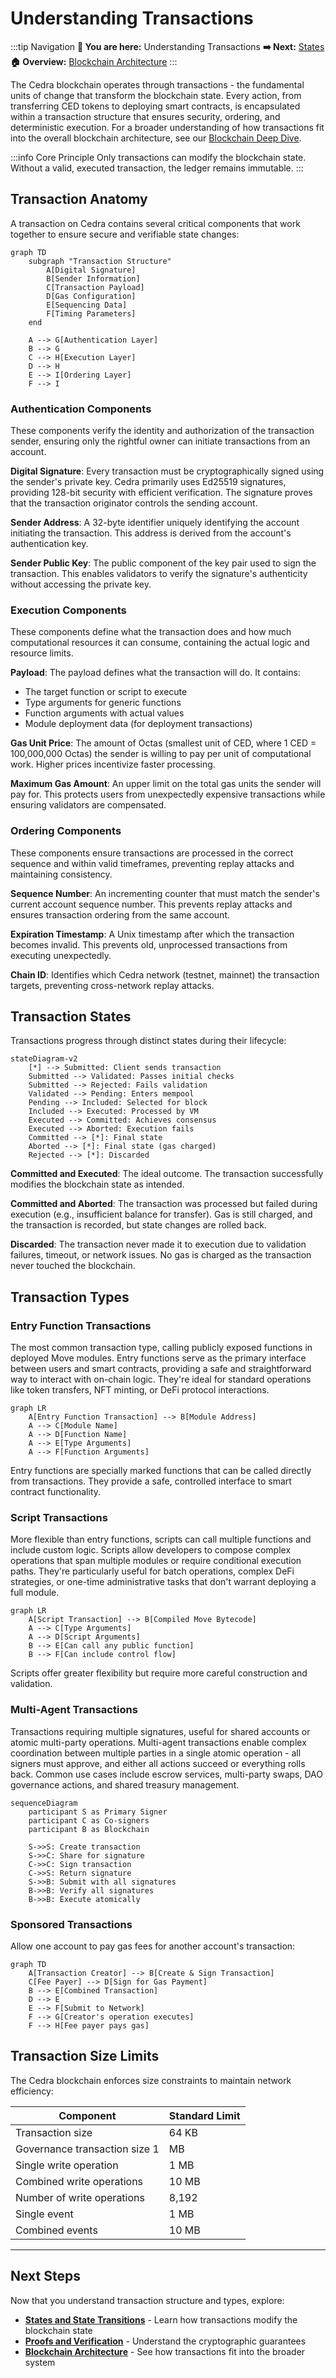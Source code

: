 # Understanding Transactions

:::tip Navigation
**📍 You are here:** Understanding Transactions
**➡️ Next:** [States](/concepts/transactions/states)
**🏠 Overview:** [Blockchain Architecture](/concepts/blockchain)
:::

The Cedra blockchain operates through transactions - the fundamental units of change that transform the blockchain state. Every action, from transferring CED tokens to deploying smart contracts, is encapsulated within a transaction structure that ensures security, ordering, and deterministic execution. For a broader understanding of how transactions fit into the overall blockchain architecture, see our [Blockchain Deep Dive](/concepts/blockchain).

:::info Core Principle
Only transactions can modify the blockchain state. Without a valid, executed transaction, the ledger remains immutable.
:::

## Transaction Anatomy

A transaction on Cedra contains several critical components that work together to ensure secure and verifiable state changes:

```mermaid
graph TD
    subgraph "Transaction Structure"
        A[Digital Signature]
        B[Sender Information]
        C[Transaction Payload]
        D[Gas Configuration]
        E[Sequencing Data]
        F[Timing Parameters]
    end

    A --> G[Authentication Layer]
    B --> G
    C --> H[Execution Layer]
    D --> H
    E --> I[Ordering Layer]
    F --> I
```

### Authentication Components
These components verify the identity and authorization of the transaction sender, ensuring only the rightful owner can initiate transactions from an account.

**Digital Signature**: Every transaction must be cryptographically signed using the sender's private key. Cedra primarily uses Ed25519 signatures, providing 128-bit security with efficient verification. The signature proves that the transaction originator controls the sending account.

**Sender Address**: A 32-byte identifier uniquely identifying the account initiating the transaction. This address is derived from the account's authentication key.

**Sender Public Key**: The public component of the key pair used to sign the transaction. This enables validators to verify the signature's authenticity without accessing the private key.

### Execution Components
These components define what the transaction does and how much computational resources it can consume, containing the actual logic and resource limits.

**Payload**: The payload defines what the transaction will do. It contains:
- The target function or script to execute
- Type arguments for generic functions
- Function arguments with actual values
- Module deployment data (for deployment transactions)

**Gas Unit Price**: The amount of Octas (smallest unit of CED, where 1 CED = 100,000,000 Octas) the sender is willing to pay per unit of computational work. Higher prices incentivize faster processing.

**Maximum Gas Amount**: An upper limit on the total gas units the sender will pay for. This protects users from unexpectedly expensive transactions while ensuring validators are compensated.

### Ordering Components
These components ensure transactions are processed in the correct sequence and within valid timeframes, preventing replay attacks and maintaining consistency.

**Sequence Number**: An incrementing counter that must match the sender's current account sequence number. This prevents replay attacks and ensures transaction ordering from the same account.

**Expiration Timestamp**: A Unix timestamp after which the transaction becomes invalid. This prevents old, unprocessed transactions from executing unexpectedly.

**Chain ID**: Identifies which Cedra network (testnet, mainnet) the transaction targets, preventing cross-network replay attacks.

## Transaction States

Transactions progress through distinct states during their lifecycle:

```mermaid
stateDiagram-v2
    [*] --> Submitted: Client sends transaction
    Submitted --> Validated: Passes initial checks
    Submitted --> Rejected: Fails validation
    Validated --> Pending: Enters mempool
    Pending --> Included: Selected for block
    Included --> Executed: Processed by VM
    Executed --> Committed: Achieves consensus
    Executed --> Aborted: Execution fails
    Committed --> [*]: Final state
    Aborted --> [*]: Final state (gas charged)
    Rejected --> [*]: Discarded
```

**Committed and Executed**: The ideal outcome. The transaction successfully modifies the blockchain state as intended.

**Committed and Aborted**: The transaction was processed but failed during execution (e.g., insufficient balance for transfer). Gas is still charged, and the transaction is recorded, but state changes are rolled back.

**Discarded**: The transaction never made it to execution due to validation failures, timeout, or network issues. No gas is charged as the transaction never touched the blockchain.

## Transaction Types

### Entry Function Transactions

The most common transaction type, calling publicly exposed functions in deployed Move modules. Entry functions serve as the primary interface between users and smart contracts, providing a safe and straightforward way to interact with on-chain logic. They're ideal for standard operations like token transfers, NFT minting, or DeFi protocol interactions.

```mermaid
graph LR
    A[Entry Function Transaction] --> B[Module Address]
    A --> C[Module Name]
    A --> D[Function Name]
    A --> E[Type Arguments]
    A --> F[Function Arguments]
```

Entry functions are specially marked functions that can be called directly from transactions. They provide a safe, controlled interface to smart contract functionality.

### Script Transactions

More flexible than entry functions, scripts can call multiple functions and include custom logic. Scripts allow developers to compose complex operations that span multiple modules or require conditional execution paths. They're particularly useful for batch operations, complex DeFi strategies, or one-time administrative tasks that don't warrant deploying a full module.

```mermaid
graph LR
    A[Script Transaction] --> B[Compiled Move Bytecode]
    A --> C[Type Arguments]
    A --> D[Script Arguments]
    B --> E[Can call any public function]
    B --> F[Can include control flow]
```

Scripts offer greater flexibility but require more careful construction and validation.

### Multi-Agent Transactions

Transactions requiring multiple signatures, useful for shared accounts or atomic multi-party operations. Multi-agent transactions enable complex coordination between multiple parties in a single atomic operation - all signers must approve, and either all actions succeed or everything rolls back. Common use cases include escrow services, multi-party swaps, DAO governance actions, and shared treasury management.

```mermaid
sequenceDiagram
    participant S as Primary Signer
    participant C as Co-signers
    participant B as Blockchain

    S->>S: Create transaction
    S->>C: Share for signature
    C->>C: Sign transaction
    C->>S: Return signature
    S->>B: Submit with all signatures
    B->>B: Verify all signatures
    B->>B: Execute atomically
```

### Sponsored Transactions

Allow one account to pay gas fees for another account's transaction:

```mermaid
graph TD
    A[Transaction Creator] --> B[Create & Sign Transaction]
    C[Fee Payer] --> D[Sign for Gas Payment]
    B --> E[Combined Transaction]
    D --> E
    E --> F[Submit to Network]
    F --> G[Creator's operation executes]
    F --> H[Fee payer pays gas]
```

## Transaction Size Limits

The Cedra blockchain enforces size constraints to maintain network efficiency:

| Component | Standard Limit 
|-----------|---------------|
| Transaction size | 64 KB |
| Governance transaction size 1 | MB |
| Single write operation | 1 MB |
| Combined write operations | 10 MB |
| Number of write operations | 8,192 |
| Single event | 1 MB |
| Combined events | 10 MB |

---

## Next Steps

Now that you understand transaction structure and types, explore:

- **[States and State Transitions](/concepts/transactions/states)** - Learn how transactions modify the blockchain state
- **[Proofs and Verification](/concepts/transactions/proofs-and-verification)** - Understand the cryptographic guarantees
- **[Blockchain Architecture](/concepts/blockchain)** - See how transactions fit into the broader system
